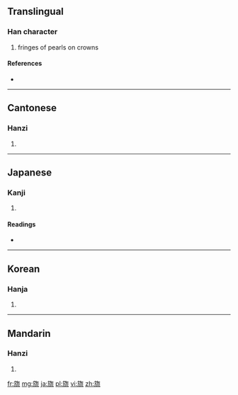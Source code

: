 {{also|㐬}}
==Translingual==

===Han character===
{{Han char|rn=70|rad=方|as=09|sn=13|four=0821<sub>3</sub>|canj=卜尸人卜山 (YSOYU)}}

# fringes of pearls on crowns

====References====
* {{Han ref|kx=0484.180|dkj=13676|dj=0846.170|hdz=32183.100|uh=65D2|ud=26066|bh=D97E|bd=55678}}

----

==Cantonese==

===Hanzi===
{{yue-hanzi|jyut=|y=lau4}}

# {{defn|lang=yue|sort=方09}}

----

==Japanese==

===Kanji===
{{ja-kanji|grade=|rs=方09}}

# {{defn|lang=ja|sort=方09}}

====Readings====
* {{ja-readings|on=[[りゅう]] (ryū)|kun=[[はたあし]] (hataashi)}}

----

==Korean==

===Hanja===
{{ko-hanja|hangeul=[[류]]>[[유]]|eumhun=|rv=ryu>yu|mr=ryu>yu|y=lyu>yu}}

# {{defn|lang=ko|sort=方09}}

----

==Mandarin==

===Hanzi===
{{cmn-hanzi|pin=[[liú]] ([[liu2]])|wg=liu<sup>2</sup>}}

# {{defn|lang=cmn|sort=方09}}

[[fr:旒]]
[[mg:旒]]
[[ja:旒]]
[[pl:旒]]
[[vi:旒]]
[[zh:旒]]